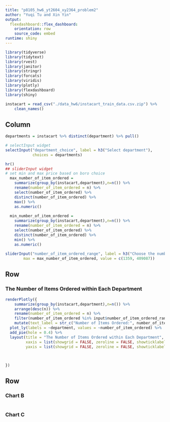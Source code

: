```yaml
---
title: "p8105_hw6_yt2604_xy2364_problem2"
author: "Yuqi Tu and Xin Yin"
output: 
  flexdashboard::flex_dashboard:
    orientation: row
    source_code: embed
runtime: shiny
---
```


```r
library(tidyverse)
library(tidytext)
library(rvest)
library(janitor)
library(stringr)
library(forcats)
library(viridis)
library(plotly)
library(flexdashboard)
library(shiny)
```


```r
instacart = read_csv("./data_hw6/instacart_train_data.csv.zip") %>%
    clean_names()
```



Column {.sidebar}
-----------------------------------------------------------------------

```r

departments = instacart %>% distinct(department) %>% pull()

# selectInput widget
selectInput("department_choice", label = h3("Select department"),
            choices = departments)

hr()
## sliderInput widget
# set min and max price based on boro choice
  max_number_of_item_ordered = 
    summarize(group_by(instacart,department),n=n()) %>%
    rename(number_of_item_ordered = n) %>%
    select(number_of_item_ordered) %>% 
    distinct(number_of_item_ordered) %>% 
    max() %>% 
    as.numeric()
  
  min_number_of_item_ordered = 
    summarize(group_by(instacart,department),n=n()) %>%
    rename(number_of_item_ordered = n) %>%
    select(number_of_item_ordered) %>% 
    distinct(number_of_item_ordered) %>% 
    min() %>% 
    as.numeric()
  
sliderInput("number_of_item_ordered_range", label = h3("Choose the number of ordered items range"), min = min_number_of_item_ordered, 
        max = max_number_of_item_ordered, value = c(1359, 409087))


```


Row
-----------------------------------------------------------------------

### The Number of Items Ordered within Each Department

```r
renderPlotly({
    summarize(group_by(instacart,department),n=n()) %>% 
    arrange(desc(n)) %>% 
    rename(number_of_item_ordered = n) %>% 
    filter(number_of_item_ordered %in% input$number_of_item_ordered_range[1]:input$number_of_item_ordered_range[2]) %>%
    mutate(text_label = str_c("Number of Items Ordered:", number_of_item_ordered)) %>%
  plot_ly(labels = ~department, values = ~number_of_item_ordered) %>% 
  add_pie(hole = 0.4) %>% 
  layout(title = "The Number of Items Ordered within Each Department", showlegend = T,
         xaxis = list(showgrid = FALSE, zeroline = FALSE, showticklabels = FALSE), 
         yaxis = list(showgrid = FALSE, zeroline = FALSE, showticklabels = FALSE))

    
  
})
```

Row {.tabset .tabset-fade}
-----------------------------------------------------------------------

### Chart B

```r

```

### Chart C

```r

```